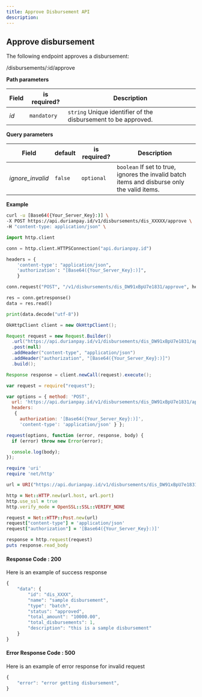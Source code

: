 ```yaml
---
title: Approve Disbursement API
description: 
---
```


<div class = 'right-component'></div>

<div class = 'left-side'>


## Approve disbursement

The following endpoint approves a disbursement:

<url post = ""><div class = "ib">/disbursements/:id/approve</div></url>

</div>

<div class = 'full-side'>

<div class = 'left-side'>

**Path parameters**

| Field |	is required? |	Description |
| ------ | --------------- | ------------ |
| _id_ |	`mandatory` |	`string` Unique identifier of the disbursement to be approved. |

**Query parameters**

|Field |	default |	is required? |	Description |
| ------- | -------- | ------------- | -------------- |
| _ignore_invalid_ | 	`false` |	`optional` |	`boolean` If set to true, ignores the invalid batch items and disburse only the valid items. |

</div>

<div class = 'right-code'>

**Example**

<MultiCodeBlock>

```bash
curl -u [Base64({Your_Server_Key}:)] \
-X POST https://api.durianpay.id/v1/disbursements/dis_XXXXX/approve \
-H "content-type: application/json" \
```

```python
import http.client

conn = http.client.HTTPSConnection("api.durianpay.id")

headers = {
    'content-type': "application/json",
    'authorization': "[Base64({Your_Server_Key}:)]",
    }

conn.request("POST", "/v1/disbursements/dis_DW91xBpU7e1831/approve", headers=headers)

res = conn.getresponse()
data = res.read()

print(data.decode("utf-8"))
```

```java
OkHttpClient client = new OkHttpClient();

Request request = new Request.Builder()
  .url("https://api.durianpay.id/v1/disbursements/dis_DW91xBpU7e1831/approve")
  .post(null)
  .addHeader("content-type", "application/json")
  .addHeader("authorization", "[Base64({Your_Server_Key}:)]")
  .build();

Response response = client.newCall(request).execute();
```

```js
var request = require("request");

var options = { method: 'POST',
  url: 'https://api.durianpay.id/v1/disbursements/dis_DW91xBpU7e1831/approve',
  headers: 
   { 
     authorization: '[Base64({Your_Server_Key}:)]',
     'content-type': 'application/json' } };

request(options, function (error, response, body) {
  if (error) throw new Error(error);

  console.log(body);
});

```

```ruby
require 'uri'
require 'net/http'

url = URI("https://api.durianpay.id/v1/disbursements/dis_DW91xBpU7e1831/approve")

http = Net::HTTP.new(url.host, url.port)
http.use_ssl = true
http.verify_mode = OpenSSL::SSL::VERIFY_NONE

request = Net::HTTP::Post.new(url)
request["content-type"] = 'application/json'
request["authorization"] = '[Base64({Your_Server_Key}:)]'

response = http.request(request)
puts response.read_body
```

</MultiCodeBlock>

</div>

</div>

<div class = 'right-code ml-60'>

#### Response Code : 200 
Here is an example of success response

```js
{
    "data": {
        "id": "dis_XXXX",
        "name": "sample disbursement",
        "type": "batch",
        "status": "approved",
        "total_amount": "10000.00",
        "total_disbursements": 1,
        "description": "this is a sample disbursement"
    }
}
```

#### Error Response Code : 500
Here is an example of error response for invalid request

```js
{
    "error": "error getting disbursement",
}
```

</div>

